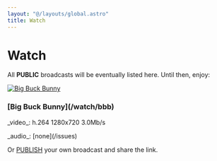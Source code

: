 ```yaml
---
layout: "@/layouts/global.astro"
title: Watch
---
```


# Watch

All **PUBLIC** broadcasts will be eventually listed here. Until then, enjoy:

<div class="grid grid-cols-[200px_1fr] items-center gap-6">
	<a href="/watch/bbb"><img src="/watch/bunny.png" alt="Big Buck Bunny" /></a>
	<div>
		<h3 class="m-0 mb-4">[Big Buck Bunny](/watch/bbb)</h3>
    	<p class="m-0 text-sm">_video_: h.264 1280x720 3.0Mb/s</p>
    	<p class="m-0 text-sm">_audio_: [none](/issues)</p>
    </div>

</div>

Or [PUBLISH](/publish) your own broadcast and share the link.

